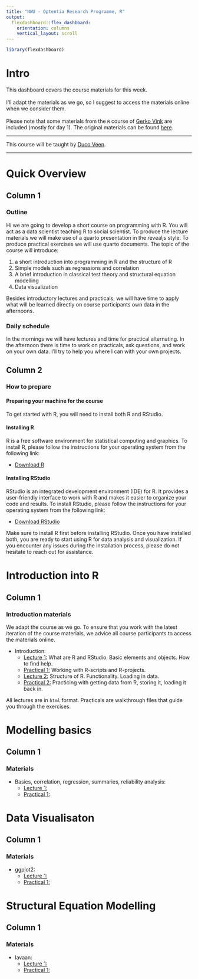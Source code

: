 ```yaml
---
title: "NWU - Optentia Research Programme, R"
output: 
  flexdashboard::flex_dashboard:
    orientation: columns
    vertical_layout: scroll
---
```


```r
library(flexdashboard)
```

<!-- https://chat.openai.com/chat/dd967c72-a49c-4f21-ab54-2e20284b6ab0 -->

# Intro {.sidebar}

This dashboard covers the course materials for this week. 
<br> <br>
I'll adapt the materials as we go, so I suggest to access the materials online when we consider them. 
<br> <br>
Please note that some materials from the `R` course of [Gerko Vink](https://www.gerkovink.com) are included (mostly for day 1). The original materials can be found [here](https://github.com/gerkovink/R).

---

This course will be taught by [Duco Veen](https://www.ducoveen.com/). <br>

---
# Quick Overview

## Column 1

### Outline

Hi we are going to develop a short course on programming with R. You will act as a data scientist teaching R to social scientist. To produce the lecture materials we will make use of a quarto presentation in the revealjs style. To produce practical exercises we will use quarto documents. The topic of the course will introduce:

1)	a short introduction into programming in R and the structure of R
2)	Simple models such as regressions and correlation
3)	A brief introduction in classical test theory and structural equation modelling 
4)	Data visualization

Besides introductory lectures and practicals, we will have time to apply what will be learned directly on course participants own data in the afternoons. 

### Daily schedule 

In the mornings we will have lectures and time for practical alternating. In the afternoon there is time to work on practicals, ask questions, and work on your own data. I'll try to help you where I can with your own projects.

<!-- | When?  |      | What?      | -->
<!-- |:--------|:-------|:-------------| -->
<!-- | 09.00 | 09.30  | Lecture | -->
<!-- | 09:30 | 10.15  | Practical | -->
<!-- | 10.15 | 10.45  | Discussion | -->
<!-- |       | **break** |            | -->
<!-- | 11.00 | 11.45  | Lecture | -->
<!-- | 11:45 | 12.30  | Practical | -->
<!-- | 14:00 | 14.30  | Discussion | -->
<!-- | 14:30 | 15:30 | Lecture | -->
<!-- |       | **break** |            | -->
<!-- | 15:45 | 16.30  | Practical | -->
<!-- | 16:30 | 17:00  | Discussion | -->



## Column 2

### How to prepare

#### Preparing your machine for the course

To get started with R, you will need to install both R and RStudio. 

#### Installing R

R is a free software environment for statistical computing and graphics. To install R, please follow the instructions for your operating system from the following link:

- [Download R](https://cran.r-project.org/)

#### Installing RStudio

RStudio is an integrated development environment (IDE) for R. It provides a user-friendly interface to work with R and makes it easier to organize your code and results. To install RStudio, please follow the instructions for your operating system from the following link:

- [Download RStudio](https://rstudio.com/products/rstudio/download/)

Make sure to install R first before installing RStudio. Once you have installed both, you are ready to start using R for data analysis and visualization. If you encounter any issues during the installation process, please do not hesitate to reach out for assistance.




# Introduction into R

## Column 1

### Introduction materials
We adapt the course as we go. To ensure that you work with the latest iteration of the course materials, we advice all course participants to access the materials online.

- Introduction: 
    - [Lecture 1:](content/01_Introduction/lecture_01.html) What are R and RStudio. Basic elements and objects. How to find help.
    - [Practical 1:](content/01_Introduction/practical_01.html) Working with R-scripts and R-projects.
    - [Lecture 2:](content/01_Introduction/lecture_02.html) Structure of R. Functionality. Loading in data. 
    - [Practical 2:](content/01_Introduction/practical_02.html) Practicing with getting data from R, storing it, loading it back in.


All lectures are in `html` format. Practicals are walkthrough files that guide you through the exercises. 


# Modelling basics

## Column 1

### Materials

- Basics, correlation, regression, summaries, reliability analysis: 
    - [Lecture 1:](content/02_modelling/lecture_01.html) 
    - [Practical 1:](content/02_modelling/practical_01.html) 
    
    <!-- - [Lecture 2:](content/02_modelling/lecture_02.html)  -->


# Data Visualisaton

## Column 1

### Materials

- ggplot2: 
    - [Lecture 1:](content/03_data_visualisation/lecture_01.html) 
    - [Practical 1:](content/03_data_visualisation/practical_01.html) 
    
    <!-- - [Lecture 2:](content/03_data_visualisation/lecture_02.html)  -->


# Structural Equation Modelling

## Column 1

### Materials

- lavaan: 
    - [Lecture 1:](content/04_SEMn/lecture_01.html) 
    - [Practical 1:](content/04_SEM/practical_01.html) 
    
    <!-- - [Lecture 2:](content/04_SEM/lecture_02.html) -->

